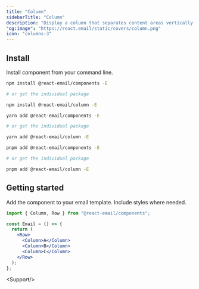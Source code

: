 ```yaml
---
title: "Column"
sidebarTitle: "Column"
description: "Display a column that separates content areas vertically in your email. A column needs to be used in combination with a Row component."
"og:image": "https://react.email/static/covers/column.png"
icon: "columns-3"
---
```



## Install

Install component from your command line.

<CodeGroup>

```sh npm
npm install @react-email/components -E

# or get the individual package

npm install @react-email/column -E
```

```sh yarn
yarn add @react-email/components -E

# or get the individual package

yarn add @react-email/column -E
```

```sh pnpm
pnpm add @react-email/components -E

# or get the individual package

pnpm add @react-email/column -E
```

</CodeGroup>

## Getting started

Add the component to your email template. Include styles where needed.

```jsx
import { Column, Row } from "@react-email/components";

const Email = () => {
  return (
    <Row>
      <Column>A</Column>
      <Column>B</Column>
      <Column>C</Column>
    </Row>
  );
};
```

<Supporŧ/>
